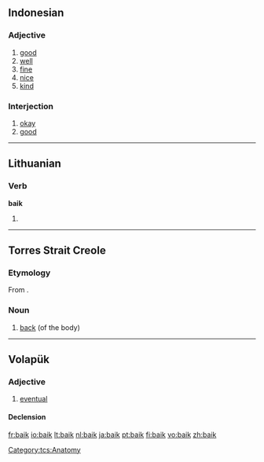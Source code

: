 ==Indonesian==

===Adjective===
{{id-adj}}

# [[good]]
# [[well]]
# [[fine]]
# [[nice]]
# [[kind]]

===Interjection===
{{infl|id|interjection}}

# [[okay]]
# [[good]]

----

==Lithuanian==

===Verb===
'''baik'''

# {{lt-form-verb|2s|imp|baigti}}

----

==Torres Strait Creole==

===Etymology===
From {{etyl|en|tcs}} {{term|back|lang=en}}.

===Noun===
{{infl|tcs|noun}}

# [[back]] (of the body)

[[Category:tcs:Anatomy]]

----

==Volapük==

===Adjective===
{{infl|vo|adjective}}

# [[eventual]]

====Declension====
{{vo-decl-adj}}

[[fr:baik]]
[[io:baik]]
[[lt:baik]]
[[nl:baik]]
[[ja:baik]]
[[pt:baik]]
[[fi:baik]]
[[vo:baik]]
[[zh:baik]]